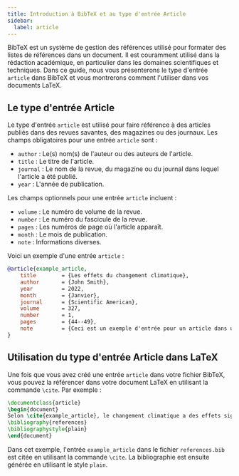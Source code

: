 ```yaml
---
title: Introduction à BibTeX et au type d'entrée Article
sidebar:
  label: article
---
```



BibTeX est un système de gestion des références utilisé pour formater des listes de références dans un document. Il est couramment utilisé dans la rédaction académique, en particulier dans les domaines scientifiques et techniques. Dans ce guide, nous vous présenterons le type d'entrée `article` dans BibTeX et vous montrerons comment l'utiliser dans vos documents LaTeX.

<CiteDrive/>

## Le type d'entrée Article

Le type d'entrée `article` est utilisé pour faire référence à des articles publiés dans des revues savantes, des magazines ou des journaux. Les champs obligatoires pour une entrée `article` sont :

-   `author` : Le(s) nom(s) de l'auteur ou des auteurs de l'article.
-   `title` : Le titre de l'article.
-   `journal` : Le nom de la revue, du magazine ou du journal dans lequel l'article a été publié.
-   `year` : L'année de publication.

Les champs optionnels pour une entrée `article` incluent :

-   `volume` : Le numéro de volume de la revue.
-   `number` : Le numéro du fascicule de la revue.
-   `pages` : Les numéros de page où l'article apparaît.
-   `month` : Le mois de publication.
-   `note` : Informations diverses.

Voici un exemple d'une entrée `article` :

```bibtex
@article{example_article,
	title        = {Les effets du changement climatique},
	author       = {John Smith},
	year         = 2022,
	month        = {Janvier},
	journal      = {Scientific American},
	volume       = 327,
	number       = 1,
	pages        = {44--49},
	note         = {Ceci est un exemple d'entrée pour un article dans un magazine.}
}
```

## Utilisation du type d'entrée Article dans LaTeX

Une fois que vous avez créé une entrée `article` dans votre fichier BibTeX, vous pouvez la référencer dans votre document LaTeX en utilisant la commande `\cite`. Par exemple :

```latex
\documentclass{article}  
\begin{document}  
Selon \cite{example_article}, le changement climatique a des effets significatifs sur la planète.  
\bibliography{references}
\bibliographystyle{plain} 
\end{document}
```

Dans cet exemple, l'entrée `example_article` dans le fichier `references.bib` est citée en utilisant la commande `\cite`. La bibliographie est ensuite générée en utilisant le style `plain`.
